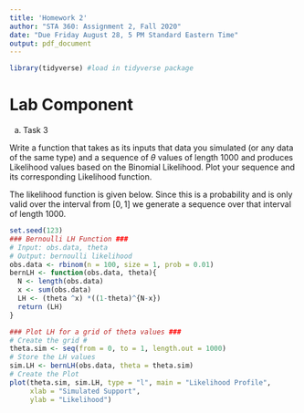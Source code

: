 ```yaml
---
title: 'Homework 2'
author: "STA 360: Assignment 2, Fall 2020"
date: "Due Friday August 28, 5 PM Standard Eastern Time"
output: pdf_document
---
```

```r
library(tidyverse) #load in tidyverse package
```
# Lab Component

a. Task 3

Write a function that takes as its inputs that data you simulated (or any data of the same type) and a sequence of $\theta$ values of length 1000 and produces Likelihood values based on the Binomial Likelihood. Plot your sequence and its corresponding Likelihood function.

The likelihood function is given below. Since this is a probability and is only valid over the interval from $[0, 1]$ we generate a sequence over that interval of length 1000.

```r
set.seed(123)
### Bernoulli LH Function ###
# Input: obs.data, theta
# Output: bernoulli likelihood
obs.data <- rbinom(n = 100, size = 1, prob = 0.01)
bernLH <- function(obs.data, theta){
  N <- length(obs.data)
  x <- sum(obs.data)
  LH <- (theta ^x) *((1-theta)^{N-x})
  return (LH)
}

### Plot LH for a grid of theta values ###
# Create the grid #
theta.sim <- seq(from = 0, to = 1, length.out = 1000)
# Store the LH values
sim.LH <- bernLH(obs.data, theta = theta.sim)
# Create the Plot
plot(theta.sim, sim.LH, type = "l", main = "Likelihood Profile", 
     xlab = "Simulated Support", 
     ylab = "Likelihood")
```

b. Task 4
Write a function with,
input: prior parameters a, b, and the observed data.
output: parameters of the Beta posterior distribution of theta
takes as its inputs prior parameters a and b for the Beta-Bernoulli model and the observed data, and produces the posterior parameters you need for the model
```r
myBetaBernoulli <- function(obs.data, theta, a, b){
  N <- length(obs.data)
  x <- sum(obs.data)
  BeBern <- dbeta(theta, x + a, N-x+b)
  param1= x+a
  param2 = N-x+b
  print(param1)
  print(param2)
  return(BeBern)
}

non.informative.prior <- myBetaBernoulli(obs.data, theta.sim,1,1)
informative.prior <- myBetaBernoulli(obs.data, theta.sim,3,1)

```
The parameters for the posterior with a non-informative prior are Beta(2, 100) and for the informative, the parameters are Beta(4, 100).

c. Task 5
Create two plots, one for the informative and one for the non-informative case to show the posterior distribution and superimpose the prior distributions on each along with the likelihood. What do you see? Remember to turn the y-axis ticks off since superimposing may make the scale non-sense.

```r
df<- data.frame(theta.sim, non.informative.prior, informative.prior, sim.LH)
ggplot(df, aes(theta.sim)) + 
  geom_line(aes(y=sim.LH, color="Likelihood")) +
  geom_line(aes(y=non.informative.prior,
                color= "Non-Informative")) +  
  geom_line(aes(y=informative.prior, color="Informative"))+
  scale_color_manual(name = "Distributions",
     breaks = c("Likelihood","Non-Informative",
                "Informative"),
     values = c("red", "green","blue"))+
labs(title = "Likelihood, Posterior given Non-Informative/Informative Prior",
       y = "Density",
       x = "Theta" ) +
  theme(
    panel.grid.major = element_blank(),
    panel.grid.minor = element_blank(),
  ) 
```

We can see that the informative prior is slightly more to the right than the non-informative prior. Having an informative prior shifted the posterior distribution so the value of theta it's centered about is greater than the non-informative prior posterior distribution. We can also see that the non-informative distribution is taller than the informative,
